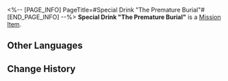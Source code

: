 <%-- [PAGE_INFO]
PageTitle=#Special Drink "The Premature Burial"#
[END_PAGE_INFO] --%>
{{Item Infobox
|id          = 150017
|image       = Item Special Drink The Premature Burial.png{{subst:void|<!--$UPLOAD:<<SpriteOutput/ItemFigures/150017.png>-<Item Special Drink The Premature Burial.png>-<Item Icons>>-->}}
|type        = Mission Item
|invCategory = Missions
|rarity      = 3
|effect      = 
|description = A special concoction tailored exclusively for you by the drinksmith Gallagher.
}}
{{Description|''"Raise this glass of 'The Premature Burial' in your honor, dreamer &mdash;"<br />"To bringing time to a standstill."''}}
'''Special Drink "The Premature Burial"''' is a [[Mission Item]].

==Other Languages==
{{Other Languages
|en   = Special Drink "The Premature Burial"
|zhs  = 特调「过早的埋葬」
|zht  = 特調「過早的埋葬」
|ja   = 特製モクテル「早すぎる埋葬」
|ko   = 스페셜 블렌드 「성급한 매장」
|es   = Bebida especial "Entierro prematuro"
|fr   = Boisson spéciale «&nbsp;Funérailles prématurées&nbsp;»
|ru   = Особый напиток «Преждевременные похороны»
|th   = เครื่องดื่มสูตรพิเศษ "ฝังกลบก่อนกาล"
|vi   = Thức Uống Đặc Sắc "Chôn Cất Quá Sớm"
|de   = Spezialgetränk „Das vorzeitige Begräbnis“
|id   = Racikan Khusus "Penguburan Awal"
|pt   = Drinque especial "O Enterro Prematuro"
}}

==Change History==
{{Change History|2.1}}